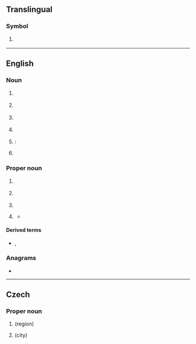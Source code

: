 {{also|Lb|lb|LB.|Lb.|lb.|.lb|L.B.|L. B.|℔}}
==Translingual==

===Symbol===
{{mul-symbol}}

# {{ISO 3166|1|2|Lebanon}}
#: {{syn|mul|LBN|qq1={{w|ISO 3166-1 alpha-3|alpha-3}}}}

{{c|mul|Lebanon}}

----

==English==

===Noun===
{{en-noun}}

# {{lb|en|soccer}} {{initialism of|en|left back}}
# {{lb|en|American football}} {{initialism of|en|linebacker}}
# {{lb|en|military}} {{initialism of|en|local board}}<!--local draft board-->
# {{lb|en|pathology}} {{initialism of|en|Lewy body}}
# {{alternative form of|en|lb}}: {{abbreviation of|en|pound||unit of weight}}
# {{initialism of|en|ladyboy}}

===Proper noun===
{{en-proper noun}}

# {{lb|en|attributive}} {{initialism of|en|[[Langmuir]]–[[Blodgett]]}}
# {{lb|en|UK}} {{initialism of|en|[[London]] [[borough|Borough]]}}
# {{initialism of|en|Linear B}}
# {{lb|en|Canada|dated}} {{abbreviation of|en|Labrador}}
#* {{quote-book|en|pageurl=https://www.google.com/books?id=Y3kDfW1rIVEC&pg=PA120&dq=%22Happy+Valley+Goose+Bay+LB%22|title=Opportunities in Electronics Careers|author=Mark Rowh|publisher=VGM Career Horizons|location=Lincolnwood, IL|isbn=9780844218410|year=1999|page=120|passage=Happy Valley-Goose Bay, '''LB''' A0P 1E0}}

====Derived terms====
* {{l|en|LB film}}, {{l|en|LB trough}}

===Anagrams===
* {{anagrams|en|a=bl|B/L|BL}}

----

==Czech==

===Proper noun===
{{cs-proper noun}}

# {{abbr of|cs|[[Liberec]]|nodot=1}} (region)
# {{abbr of|cs|[[Liberec]]|nodot=1}} (city)